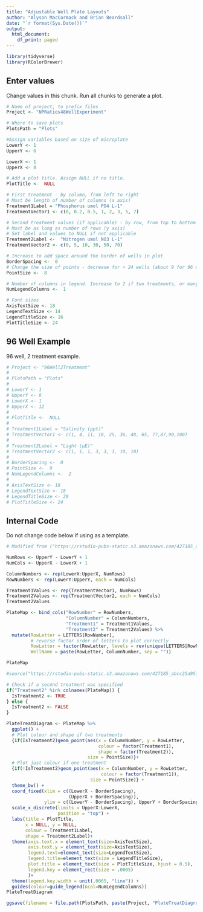 ---
title: "Adjustable Well Plate Layouts"
author: "Alyson MacCormack and Brian Beardsall"
date: "`r format(Sys.Date())`"
output:
  html_document:
    df_print: paged
---

```{r setup}
library(tidyverse)
library(RColorBrewer)
```

## Enter values
Change values in this chunk. Run all chunks to generate a plot.
```{r project data}
# Name of project, to prefix files
Project <- "NPRatios48WellExperiment"

# Where to save plots
PlotsPath = "Plots"

#Assign variables based on size of microplate
LowerY <- 1
UpperY <- 6

LowerX <- 1
UpperX <- 8

# Add a plot title. Assign NULL if no title.
PlotTitle <-  NULL

# First treatment - by column, from left to right
# Must be length of number of columns (x axis)
Treatment1Label = "Phosphorus umol PO4 L-1"
TreatmentVector1 <- c(0, 0.2, 0.5, 1, 2, 3, 5, 7)

# Second treatment values (if applicable) - by row, from top to bottom (A - n)
# Must be as long as number of rows (y axis)
# Set label and values to NULL if not applicable
Treatment2Label <-  "Nitrogen umol NO3 L-1"
TreatmentVector2 <- c(0, 5, 10, 30, 50, 70)

# Increase to add space around the border of wells in plot
BorderSpacing <-  0
# Change the size of points - decrease for > 24 wells (about 9 for 96 wells)
PointSize <-  8

# Number of columns in legend. Increase to 2 if two treatments, or many levels of treatment 1.
NumLegendColumns <-  1

# Font sizes
AxisTextSize <- 18
LegendTextSize <- 14
LegendTitleSize <- 16
PlotTitleSize <- 24
```

## 96 Well Example
96 well, 2 treatment example.
```{r}
# Project <- "96Well2Treatment"
# 
# PlotsPath = "Plots"
# 
# LowerY <- 1
# UpperY <- 8
# LowerX <- 1
# UpperX <- 12
# 
# PlotTitle <-  NULL
# 
# Treatment1Label = "Salinity (ppt)"
# TreatmentVector1 <- c(1, 4, 11, 18, 25, 36, 48, 65, 77,87,90,100)
# 
# Treatment2Label = "Light (μE)"
# TreatmentVector2 <- c(1, 1, 1, 3, 3, 3, 10, 10)
# 
# BorderSpacing <-  0
# PointSize <-  9
# NumLegendColumns <-  2
# 
# AxisTextSize <- 18
# LegendTextSize <- 18
# LegendTitleSize <- 20
# PlotTitleSize <- 24
```

## Internal Code
Do not change code below if using as a template.
```{r creation of data frame}
# Modified from ("https://rstudio-pubs-static.s3.amazonaws.com/427185_abcc25a951c9436680dc6a8fcc471ca9.html")

NumRows <- UpperY - LowerY + 1
NumCols <- UpperX - LowerX + 1

ColumnNumbers <- rep(LowerX:UpperX, NumRows)
RowNumbers <- rep(LowerY:UpperY, each = NumCols)

Treatment1Values <- rep(TreatmentVector1, NumRows)
Treatment2Values <- rep(TreatmentVector2, each = NumCols)
Treatment2Values

PlateMap <- bind_cols("RowNumber" = RowNumbers, 
                      "ColumnNumber" = ColumnNumbers, 
                      "Treatment1" = Treatment1Values,
                      "Treatment2" = Treatment2Values) %>%
  mutate(RowLetter = LETTERS[RowNumber],
         # reverse factor order of letters to plot correctly
         RowLetter = factor(RowLetter, levels = rev(unique(LETTERS[RowNumbers]))),
         WellName = paste(RowLetter, ColumnNumber, sep = ""))

PlateMap
```

```{r plate diagram}
#source("https://rstudio-pubs-static.s3.amazonaws.com/427185_abcc25a951c9436680dc6a8fcc471ca9.html")

# Check if a second treatment was specified
if("Treatment2" %in% colnames(PlateMap)) {
  IsTreatment2 <- TRUE
} else {
  IsTreatment2 <- FALSE
}

PlateTreatDiagram <- PlateMap %>%
  ggplot() +
  # Plot colour and shape if two treatments
  {if(IsTreatment2)geom_point(aes(x = ColumnNumber, y = RowLetter, 
                                  colour = factor(Treatment1), 
                                  shape = factor(Treatment2)), 
                              size = PointSize)}+
  # Plot just colour if one treatment
  {if(!IsTreatment2)geom_point(aes(x = ColumnNumber, y = RowLetter, 
                                   colour = factor(Treatment1)), 
                               size = PointSize)} +
  theme_bw() +
  coord_fixed(xlim = c((LowerX - BorderSpacing), 
                       (UpperX + BorderSpacing)), 
              ylim = c((LowerY - BorderSpacing), UpperY + BorderSpacing)) +
  scale_x_discrete(limits = UpperX:LowerX, 
                   position = "top") +
  labs(title = PlotTitle, 
       x = NULL, y = NULL, 
       colour = Treatment1Label, 
       shape = Treatment2Label)+
  theme(axis.text.x = element_text(size=AxisTextSize),
        axis.text.y = element_text(size=AxisTextSize),
        legend.text=element_text(size=LegendTextSize),
        legend.title=element_text(size = LegendTitleSize),
        plot.title = element_text(size = PlotTitleSize, hjust = 0.5),
        legend.key = element_rect(size = .0005)
        )+
  theme(legend.key.width = unit(.0005, "line")) +
  guides(colour=guide_legend(ncol=NumLegendColumns))
PlateTreatDiagram
```

```{r save diagram}
ggsave(filename = file.path(PlotsPath, paste(Project, "PlateTreatDiagram.png", sep = "_"),fsep = .Platform$file.sep ), plot = PlateTreatDiagram)
```

